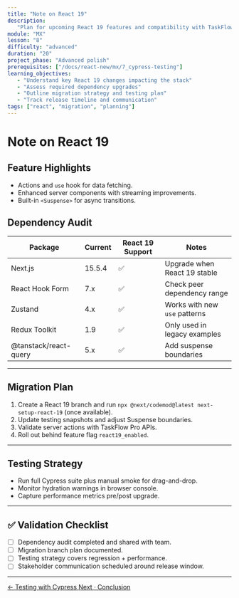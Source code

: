 ```yaml
---
title: "Note on React 19"
description:
   "Plan for upcoming React 19 features and compatibility with TaskFlow Pro."
module: "MX"
lesson: "8"
difficulty: "advanced"
duration: "20"
project_phase: "Advanced polish"
prerequisites: ["/docs/react-new/mx/7_cypress-testing"]
learning_objectives:
   - "Understand key React 19 changes impacting the stack"
   - "Assess required dependency upgrades"
   - "Outline migration strategy and testing plan"
   - "Track release timeline and communication"
tags: ["react", "migration", "planning"]
---
```


# Note on React 19

## Feature Highlights

-  Actions and `use` hook for data fetching.
-  Enhanced server components with streaming improvements.
-  Built-in `<Suspense>` for async transitions.

## Dependency Audit

| Package               | Current | React 19 Support | Notes                         |
| --------------------- | ------- | ---------------- | ----------------------------- |
| Next.js               | 15.5.4  | ✅               | Upgrade when React 19 stable  |
| React Hook Form       | 7.x     | ✅               | Check peer dependency range   |
| Zustand               | 4.x     | ✅               | Works with new `use` patterns |
| Redux Toolkit         | 1.9     | ✅               | Only used in legacy examples  |
| @tanstack/react-query | 5.x     | ✅               | Add suspense boundaries       |

---

## Migration Plan

1. Create a React 19 branch and run
   `npx @next/codemod@latest next-setup-react-19` (once available).
2. Update testing snapshots and adjust Suspense boundaries.
3. Validate server actions with TaskFlow Pro APIs.
4. Roll out behind feature flag `react19_enabled`.

---

## Testing Strategy

-  Run full Cypress suite plus manual smoke for drag-and-drop.
-  Monitor hydration warnings in browser console.
-  Capture performance metrics pre/post upgrade.

---

## ✅ Validation Checklist

-  [ ] Dependency audit completed and shared with team.
-  [ ] Migration branch plan documented.
-  [ ] Testing strategy covers regression + performance.
-  [ ] Stakeholder communication scheduled around release window.

---

<div className='mt-8 flex justify-between'>
   <a
      href='/docs/react-new/mx/7_cypress-testing'
      className='text-sm font-medium text-muted-foreground hover:text-foreground'
   >
      ← Testing with Cypress
   </a>
   <a
      href='/docs/react-new/mx/9_conclusion'
      className='text-sm font-medium text-primary hover:text-primary/80'
   >
      Next · Conclusion
   </a>
</div>

